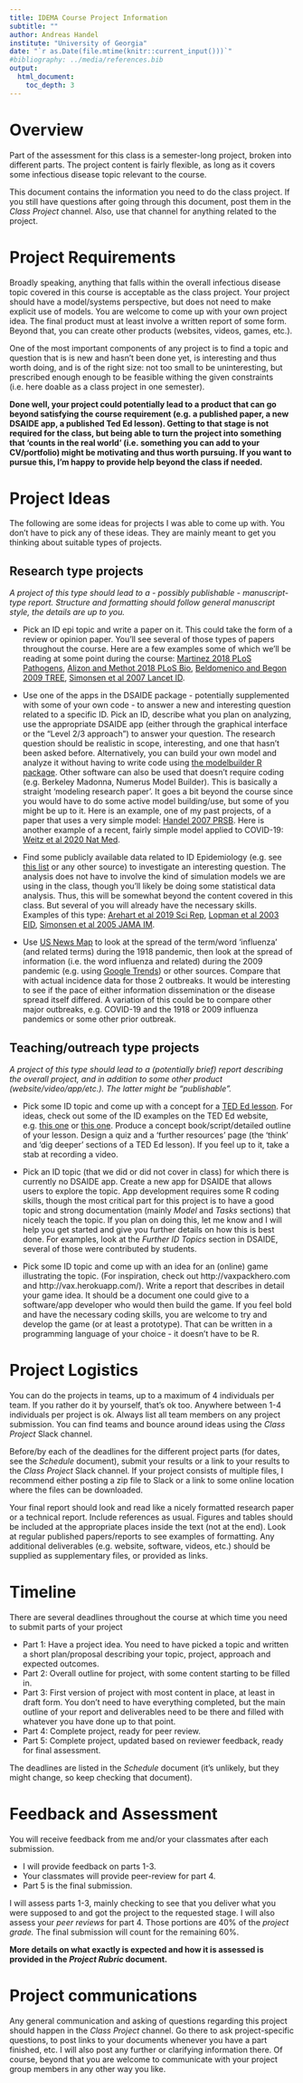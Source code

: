 ---
title: IDEMA Course Project Information 
subtitle: ""
author: Andreas Handel
institute: "University of Georgia"
date: "`r as.Date(file.mtime(knitr::current_input()))`"
#bibliography: ../media/references.bib
output: 
  html_document:
    toc_depth: 3
---

# Overview

Part of the assessment for this class is a semester-long project, broken into different parts. The project content is fairly flexible, as long as it covers some infectious disease topic relevant to the course.

This document contains the information you need to do the class project. If you still have questions after going through this document, post them in the _Class Project_ channel. Also, use that channel for anything related to the project.


# Project Requirements

Broadly speaking, anything that falls within the overall infectious disease topic covered in this course is acceptable as the class project. Your project should have a model/systems perspective, but does not need to make explicit use of models. You are welcome to come up with your own project idea. The final product must at least involve a written report of some form. Beyond that, you can create other products (websites, videos, games, etc.). 

One of the most important components of any project is to find a topic and question that is is new and hasn't been done yet, is interesting and thus worth doing, and is of the right size: not too small to be uninteresting, but prescribed enough enough to be feasible withing the given constraints (i.e. here doable as a class project in one semester). 

__Done well, your project could potentially lead to a product that can go beyond satisfying the course requirement (e.g. a published paper, a new DSAIDE app, a published Ted Ed lesson). Getting to that stage is not required for the class, but being able to turn the project into something that 'counts in the real world' (i.e. something you can add to your CV/portfolio) might be motivating and thus worth pursuing. If you want to pursue this, I'm happy to provide help beyond the class if needed.__


# Project Ideas
The following are some ideas for projects I was able to come up with. You don't have to pick any of these ideas. They are mainly meant to get you thinking about suitable types of projects.


## Research type projects

_A project of this type should lead to a - possibly publishable - manuscript-type report. Structure and formatting should follow general manuscript style, the details are up to you._

* Pick an ID epi topic and write a paper on it. This could take the form of a review or opinion paper. You'll see several of those types of papers throughout the course. Here are a few examples some of which we'll be reading at some point during the course: [Martinez 2018 PLoS Pathogens](https://journals.plos.org/plospathogens/article?id=10.1371/journal.ppat.1007327), [Alizon and Methot 2018 PLoS Bio](https://doi.org/10.1371/journal.pbio.2003815), [Beldomenico and Begon 2009 TREE](../references/beldomenico09tree.pdf), [Simonsen et al 2007 Lancet ID](../references/simonsen07lancetid.pdf). 

* Use one of the apps in the DSAIDE package - potentially supplemented with some of your own code - to answer a new and interesting question related to a specific ID. Pick an ID, describe what you plan on analyzing, use the appropriate DSAIDE app (either through the graphical interface or the "Level 2/3 approach") to answer your question. The research question should be realistic in scope, interesting, and one that hasn't been asked before. Alternatively, you can build your own model and analyze it without having to write code using [the modelbuilder R package](https://ahgroup.github.io/modelbuilder/). Other software can also be used that doesn't require coding (e.g. Berkeley Madonna, Numerus Model Builder). This is basically a straight 'modeling research paper'. It goes a bit beyond the course since you would have to do some active model building/use, but some of you might be up to it. Here is an example, one of my past projects, of a paper that uses a very simple model: [Handel 2007 PRSB](https://royalsocietypublishing.org/doi/10.1098/rspb.2006.0015). Here is another example of a recent, fairly simple model applied to COVID-19: [Weitz et al 2020 Nat Med](../references/weitz20natmed.pdf).

* Find some publicly available data related to ID Epidemiology (e.g. see [this list](https://andreashandel.github.io/research-and-teaching-resources/Data_Resources.html) or any other source) to investigate an interesting question. The analysis does not have to involve the kind of simulation models we are using in the class, though you'll likely be doing some statistical data analysis. Thus, this will be somewhat beyond the content covered in this class. But several of you will already have the necessary skills. Examples of this type: [Arehart et al 2019 Sci Rep](https://www.nature.com/articles/s41598-019-56385-z), [Lopman et al 2003 EID](../references/lopman03eid.pdf), [Simonsen et al 2005 JAMA IM](https://jamanetwork.com/journals/jamainternalmedicine/article-abstract/486407).

* Use [US News Map](http://usnewsmap.com/) to look at the spread of the term/word 'influenza' (and related terms) during the 1918 pandemic, then look at the spread of information (i.e. the word influenza and related) during the 2009 pandemic (e.g. using [Google Trends](https://trends.google.com)) or other sources. Compare that with actual incidence data for those 2 outbreaks. It would be interesting to see if the pace of either information dissemination or the disease spread itself differed. A variation of this could be to compare other major outbreaks, e.g. COVID-19 and the 1918 or 2009 influenza pandemics or some other prior outbreak.



## Teaching/outreach type projects

_A project of this type should lead to a (potentially brief) report describing the overall project, and in addition to some other product (website/video/app/etc.). The latter might be "publishable"._ 

* Pick some ID topic and come up with a concept for a [TED Ed lesson](http://ed.ted.com/). For ideas, check out some of the ID examples on the TED Ed website, e.g. [this one](https://ed.ted.com/lessons/how-do-germs-spread-and-why-do-they-make-us-sick-yannay-khaikin-and-nicole-mideo) or [this one](https://ed.ted.com/lessons/when-is-a-pandemic-over). Produce a concept book/script/detailed outline of your lesson. Design a quiz and a 'further resources' page (the 'think' and 'dig deeper' sections of a TED Ed lesson). If you feel up to it, take a stab at recording a video.   

* Pick an ID topic (that we did or did not cover in class) for which there is currently no DSAIDE app. Create a new app for DSAIDE that allows users to explore the topic. App development requires some R coding skills, though the most critical part for this project is to have a good topic and strong documentation (mainly _Model_ and _Tasks_ sections) that nicely teach the topic. If you plan on doing this, let me know and I will help you get started and give you further details on how this is best done. For examples, look at the _Further ID Topics_ section in DSAIDE, several of those were contributed by students.

* Pick some ID topic and come up with an idea for an (online) game illustrating the topic. (For inspiration, check out http://vaxpackhero.com and http://vax.herokuapp.com/). Write a report that describes in detail your game idea. It should be a document one could give to a software/app developer who would then build the game. If you feel bold and have the necessary coding skills, you are welcome to try and develop the game (or at least a prototype). That can be written in a programming language of your choice - it doesn't have to be R.


# Project Logistics
You can do the projects in teams, up to a maximum of 4 individuals per team. If you rather do it by yourself, that's ok too. Anywhere between 1-4 individuals per project is ok. Always list all team members on any project submission. You can find teams and bounce around ideas using the _Class Project_ Slack channel. 

Before/by each of the deadlines for the different project parts (for dates, see the _Schedule_ document), submit your results or a link to your results to the _Class Project_ Slack channel. If your project consists of multiple files, I recommend either posting a zip file to Slack or a link to some online location where the files can be downloaded.

Your final report should look and read like a nicely formatted research paper or a technical report. Include references as usual. Figures and tables should be included at the appropriate places inside the text (not at the end). Look at regular published papers/reports to see examples of formatting. Any additional deliverables (e.g. website, software, videos, etc.) should be supplied as supplementary files, or provided as links. 


# Timeline
There are several deadlines throughout the course at which time you need to submit parts of your project

* Part 1: Have a project idea. You need to have picked a topic and written a short plan/proposal describing your topic, project, approach and expected outcomes. 
* Part 2: Overall outline for project, with some content starting to be filled in. 
* Part 3: First version of project with most content in place, at least in draft form. You don't need to have everything completed, but the main outline of your report and deliverables need to be there and filled with whatever you have done up to that point. 
* Part 4: Complete project, ready for peer review.
* Part 5: Complete project, updated based on reviewer feedback, ready for final assessment.

The deadlines are listed in the _Schedule_ document (it's unlikely, but they might change, so keep checking that document).


# Feedback and Assessment
You will receive feedback from me and/or your classmates after each submission. 

* I will provide feedback on parts 1-3. 
* Your classmates will provide peer-review for part 4.
* Part 5 is the final submission. 

I will assess parts 1-3, mainly checking to see that you deliver what you were supposed to and got the project to the requested stage. I will also assess your _peer reviews_ for part 4. Those portions are 40% of the _project grade._ The final submission will count for the remaining 60%. 

**More details on what exactly is expected and how it is assessed is provided in the _Project Rubric_ document.**

# Project communications 
Any general communication and asking of questions regarding this project should happen in the _Class Project_ channel. Go there to ask project-specific questions, to post links to your documents whenever you have a part finished, etc. I will also post any further or clarifying information there. Of course, beyond that you are welcome to communicate with your project group members in any other way you like.
